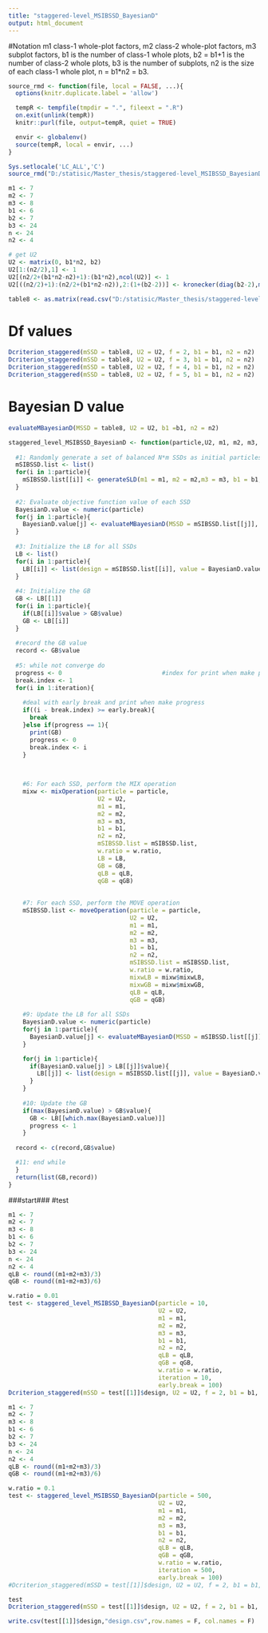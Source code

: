 ```yaml
---
title: "staggered-level_MSIBSSD_BayesianD"
output: html_document
---
```

#Notation
m1 class-1 whole-plot factors,
m2 class-2 whole-plot factors,
m3 subplot factors,
b1 is the number of class-1 whole plots,
b2 = b1+1 is the number of class-2 whole plots,
b3 is the number of subplots,
n2 is the size of each class-1 whole plot,
n = b1*n2 = b3.
```r
source_rmd <- function(file, local = FALSE, ...){
  options(knitr.duplicate.label = 'allow')

  tempR <- tempfile(tmpdir = ".", fileext = ".R")
  on.exit(unlink(tempR))
  knitr::purl(file, output=tempR, quiet = TRUE)

  envir <- globalenv()
  source(tempR, local = envir, ...)
}

Sys.setlocale('LC_ALL','C')
source_rmd("D:/statisic/Master_thesis/staggered-level_MSIBSSD_BayesianD/staggered-level_MSIBSSD_BayesianD_functions.Rmd")
```

```r
m1 <- 7
m2 <- 7
m3 <- 8
b1 <- 6
b2 <- 7
b3 <- 24
n <- 24
n2 <- 4

# get U2
U2 <- matrix(0, b1*n2, b2)
U2[1:(n2/2),1] <- 1
U2[(n2/2+(b1*n2-n2)+1):(b1*n2),ncol(U2)] <- 1
U2[((n2/2)+1):(n2/2+(b1*n2-n2)),2:(1+(b2-2))] <- kronecker(diag(b2-2),matrix(1,n2,1))

table8 <- as.matrix(read.csv("D:/statisic/Master_thesis/staggered-level_MSIBSSD_BayesianD/table8.csv",header = F))
```

# Df values
```r
Dcriterion_staggered(mSSD = table8, U2 = U2, f = 2, b1 = b1, n2 = n2)
Dcriterion_staggered(mSSD = table8, U2 = U2, f = 3, b1 = b1, n2 = n2)
Dcriterion_staggered(mSSD = table8, U2 = U2, f = 4, b1 = b1, n2 = n2)
Dcriterion_staggered(mSSD = table8, U2 = U2, f = 5, b1 = b1, n2 = n2)
```

# Bayesian D value
```r
evaluateMBayesianD(MSSD = table8, U2 = U2, b1 =b1, n2 = n2)
```

```r
staggered_level_MSIBSSD_BayesianD <- function(particle,U2, m1, m2, m3, b1, n2, qLB, qGB, w.ratio, iteration, early.break = 100){
  
  #1: Randomly generate a set of balanced N*m SSDs as initial particles
  mSIBSSD.list <- list()
  for(i in 1:particle){
    mSIBSSD.list[[i]] <- generateSLD(m1 = m1, m2 = m2,m3 = m3, b1 = b1, n2 = n2)  
  }
  
  #2: Evaluate objective function value of each SSD
  BayesianD.value <- numeric(particle)
  for(j in 1:particle){
    BayesianD.value[j] <- evaluateMBayesianD(MSSD = mSIBSSD.list[[j]], U2 = U2, b1 = b1, n2 = n2)  
  }
  
  #3: Initialize the LB for all SSDs
  LB <- list()
  for(i in 1:particle){
    LB[[i]] <- list(design = mSIBSSD.list[[i]], value = BayesianD.value[i])   
  }
  
  #4: Initialize the GB
  GB <- LB[[1]]
  for(i in 1:particle){
    if(LB[[i]]$value > GB$value)
    GB <- LB[[i]]   
  }
  
  #record the GB value
  record <- GB$value
  
  #5: while not converge do
  progress <- 0                            #index for print when make progress and early break
  break.index <- 1
  for(i in 1:iteration){
    
    #deal with early break and print when make progress
    if((i - break.index) >= early.break){
      break  
    }else if(progress == 1){
      print(GB)
      progress <- 0
      break.index <- i
    }

    
    
    #6: For each SSD, perform the MIX operation 
    mixw <- mixOperation(particle = particle,
                         U2 = U2,
                         m1 = m1,
                         m2 = m2,
                         m3 = m3,
                         b1 = b1,
                         n2 = n2,
                         mSIBSSD.list = mSIBSSD.list, 
                         w.ratio = w.ratio, 
                         LB = LB,
                         GB = GB, 
                         qLB = qLB, 
                         qGB = qGB)
    
   
    #7: For each SSD, perform the MOVE operation
    mSIBSSD.list <- moveOperation(particle = particle,
                                  U2 = U2,
                                  m1 = m1,
                                  m2 = m2,
                                  m3 = m3,
                                  b1 = b1,
                                  n2 = n2,
                                  mSIBSSD.list = mSIBSSD.list,
                                  w.ratio = w.ratio,
                                  mixwLB = mixw$mixwLB, 
                                  mixwGB = mixw$mixwGB, 
                                  qLB = qLB, 
                                  qGB = qGB)
    
    #9: Update the LB for all SSDs
    BayesianD.value <- numeric(particle)
    for(j in 1:particle){
      BayesianD.value[j] <- evaluateMBayesianD(MSSD = mSIBSSD.list[[j]], U2 = U2, b1 = b1, n2 = n2)  
    }

    for(j in 1:particle){
      if(BayesianD.value[j] > LB[[j]]$value){
        LB[[j]] <- list(design = mSIBSSD.list[[j]], value = BayesianD.value[j])  
      }
    }
    
    #10: Update the GB
    if(max(BayesianD.value) > GB$value){
      GB <- LB[[which.max(BayesianD.value)]] 
      progress <- 1
    }
  
  record <- c(record,GB$value)

  #11: end while
  }
  return(list(GB,record))  
}
```

###start###
#test
```r
m1 <- 7
m2 <- 7
m3 <- 8
b1 <- 6
b2 <- 7
b3 <- 24
n <- 24
n2 <- 4
qLB <- round((m1+m2+m3)/3)
qGB <- round((m1+m2+m3)/6)

w.ratio = 0.01
test <- staggered_level_MSIBSSD_BayesianD(particle = 10,
                                          U2 = U2, 
                                          m1 = m1, 
                                          m2 = m2, 
                                          m3 = m3, 
                                          b1 = b1, 
                                          n2 = n2, 
                                          qLB = qLB, 
                                          qGB = qGB, 
                                          w.ratio = w.ratio, 
                                          iteration = 10, 
                                          early.break = 100)
Dcriterion_staggered(mSSD = test[[1]]$design, U2 = U2, f = 2, b1 = b1, n2 = n2)
```

```r
m1 <- 7
m2 <- 7
m3 <- 8
b1 <- 6
b2 <- 7
b3 <- 24
n <- 24
n2 <- 4
qLB <- round((m1+m2+m3)/3)
qGB <- round((m1+m2+m3)/6)

w.ratio = 0.1
test <- staggered_level_MSIBSSD_BayesianD(particle = 500,
                                          U2 = U2, 
                                          m1 = m1, 
                                          m2 = m2, 
                                          m3 = m3, 
                                          b1 = b1, 
                                          n2 = n2, 
                                          qLB = qLB, 
                                          qGB = qGB, 
                                          w.ratio = w.ratio, 
                                          iteration = 500, 
                                          early.break = 100)
#Dcriterion_staggered(mSSD = test[[1]]$design, U2 = U2, f = 2, b1 = b1, n2 = n2)
```
```r
test
Dcriterion_staggered(mSSD = test[[1]]$design, U2 = U2, f = 2, b1 = b1, n2 = n2)
```

```r
write.csv(test[[1]]$design,"design.csv",row.names = F, col.names = F)
```

